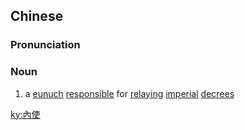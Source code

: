 {{also|内使}}
==Chinese==
{{zh-forms|s=内使}}

===Pronunciation===
{{zh-pron
|m=nèishǐ
|cat=n
}}

===Noun===
{{zh-noun}}

# {{lb|zh|archaic}} a [[eunuch]] [[responsible]] for [[relaying]] [[imperial]] [[decrees]]

[[ky:內使]]